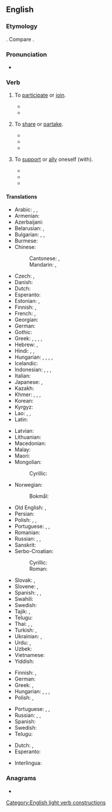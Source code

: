==English==

===Etymology===
{{calque|en|la|participō}}. Compare {{m|en|partake}}.

===Pronunciation===
* {{audio|en|En-au-take part.ogg|Audio (AU)}}

===Verb===
{{en-verb|take<,,took,taken> part}}

# {{lb|en|idiomatic|intransitive|with "in"}} To [[participate]] or [[join]].
#: {{ux|en|He declined to '''take part''' in the meeting because he did not feel he had anything to add.}}
#: {{ux|en|I listened to a discussion in which she '''took part'''.}}
#* {{quote-book|en|year=2000|title=Women, Violence and War|author=Vesna Nikolić-Ristanović|page=|ISBN=9639116602|passage=They are killed, tortured, made to '''take part''' in the fighting, banished from their homes.}}
#* {{quote-book|en|year=2016|title=The Utopian Human Right to Science and Culture|author=Anna Maria Andersen Nawrot|page=|ISBN=1317012704|passage=Thus the revolution is that one can speak about an access to digital culture within the right to '''take part''' in cultural life.}}
# {{lb|en|idiomatic}} To [[share]] or [[partake]].
#* {{quote-book|en|year=1829|title=The Christian's sketch book|author=Jabez Burns|page=96|ISBN=|passage=So didst thou love man, that thou wouldest '''take part''' with him of his misery, that he might '''take part''' with thee of thy blessedness.}}
#* {{quote-book|en|year=2007|title=The History of Umuchu|author=S. A. Nnolim|page=50|ISBN=1435705076|passage=We have two famous tribal drums called Ntiri and Abia which are so stimulating that everybody used to '''take part''' when they sounded, but ''Ndiuka'' were educated not to dance it because it is native.}}
#* {{quote-book|en|year=2012|title=The Parish Churches of Loudoun and their Clergy up to 1845|author=Alastair Hendry|page=39|ISBN=1471767167|passage=Importantly now, all of the parishioners were expected to participate in singing God's praise and at communion received the bread and wine at tables set out for all to '''take part'''.}}
# {{lb|en|dated}} To [[support]] or [[ally]] oneself (with).
#* {{quote-book|en|year=1820|title=The Literary and Scientific Repository, and Critical Review|author=Charles Kitchell Gardner|page=|ISBN=|passage=Yet we '''take part''', on the whole, with the author : — and heartily wish him success in the great object of vindicating his country from unmerited aspersions, and trying to make us, in England, ashamed of the vices and defects which he has taken the trouble to point out in our national character and institutions.}}
#* {{quote-book|en|year=1824|title=The Parliamentary Debates - Volume 9|author=|page=195|ISBN=|passage=When the Spaniards were formerly contending against France, the noble earl said he felt for them, but he then recommended a cautious and prudent line of conduct to this country, and advised us not to '''take part''' with Spain.}}
#* {{quote-book|en|year=1891|title=A Collection of Treaties, Engagements, and Other Papers of Importance|author=William Logan|page=61|ISBN=8120604490|passage=At any time, if the French or any country Powers of Malabar shall design to come against the Honourable English Company, or the said Honourable English Company shall propose going against any of the above mentioned, I oblige myself, by this writing, to act entirely on the part of the Honourable English Company, and to assist them readily with 300 men armed with my fire arms, at all times that the Chief of Tellicherry shall advise or ask me, and in no respect will I '''take part''' with them, who may be the Honourable Company's enemies.}}

====Translations====
{{trans-top|participate or join}}
* Arabic: {{t|ar|شَارَكَ}}, {{t|ar|سَاهَمَ}}, {{t+|ar|اِشْتَرَكَ}}
* Armenian: {{t+|hy|մասնակցել}}
* Azerbaijani: {{t+|az|iştirak etmək}}
* Belarusian: {{t|be|браць удзе́л|impf}}, {{t|be|ўзяць удзе́л|pf}}
* Bulgarian: {{t+|bg|уча́ствувам|impf}}, {{t|bg|взе́мам уча́стие|impf}}, {{t|bg|взе́ма уча́стие|pf}}
* Burmese: {{t+|my|နွှဲ}}
* Chinese:
*: Cantonese: {{t|yue|參加}}, {{t|yue|参加|tr=caam1 gaa1}}
*: Mandarin: {{t+|cmn|參加|}}, {{t+|cmn|参加|tr=cānjiā}}
* Czech: {{t|cs|účastnit|impf|alt=účastnit se}}, {{t|cs|zúčastnit|pf|alt=zúčastnit se}}
* Danish: {{t|da|deltage}}
* Dutch: {{t+|nl|deelnemen}}
* Esperanto: {{t|eo|partopreni}}
* Estonian: {{t|et|osa võtma}}, {{t+|et|osalema}}
* Finnish: {{t+|fi|osallistua}}, {{t+|fi|ottaa osaa}}
* French: {{t+|fr|participer}}, {{t+|fr|prendre part}}
* Georgian: {{t|ka|მონაწილეობა}}
* German: {{t+|de|teilnehmen}}
* Gothic: {{t|got|𐌲𐌰𐌼𐌰𐌹𐌽𐌾𐌰𐌽}}
* Greek: {{t+|el|μοιράζομαι}}, {{t|el|συνεργώ σε}}, {{t|el|παίρνω μέρος}}, {{t|el|παίρνω μερίδιο}}, {{t+|el|συμμετέχω}}
* Hebrew: {{t|he|לקח חלק|tr=lakákh khélek}}, {{t|he|השתתף|tr=hishtatéf}}
* Hindi: {{t|hi|भाग लेना}}, {{t|hi|हिस्सा लेना}}, {{t|hi|शराकत करना}}
* Hungarian: {{t+|hu|részt vesz}}, {{t+|hu|társul}}, {{t+|hu|csatlakozik}}, {{t+|hu|közreműködik}}, {{t|hu|részt vállal}}
* Icelandic: {{t+|is|taka þátt}}
* Indonesian: {{t|id|ambil bagian}}, {{t+|id|berpartisipasi}}, {{t|id|turut serta}}, {{t+|id|ikut serta}}
* Italian: {{t+|it|partecipare}}
* Japanese: {{t+|ja|参加|tr=さんかする, sanka suru|alt=参加する}}, {{t+|ja|加わる|tr=くわわる, kuwawaru}}
* Kazakh: {{t|kk|қатысу}}
* Khmer: {{t|km|ចូលរួម}}, {{t|km|មូត}} {{qualifier|archaic}}, {{t+|km|រួម}}, {{t|km|ចូលដៃ}}
* Korean: {{t+|ko|참가하다}}
* Kyrgyz: {{t+|ky|катышуу}}
* Lao: {{t|lo|ເຂົ້າຮ່ວມ}}, {{t|lo|ຮ່ວມ}}, {{t|lo|ເລົ່າ}}
* Latin: {{t|la|participō}}
{{trans-mid}}
* Latvian: {{t|lv|piedalīties}}
* Lithuanian: {{t+|lt|dalyvauti}}
* Macedonian: {{t|mk|учествува|impf}}
* Malay: {{t|ms|menyertai}}
* Maori: {{t|mi|uru}}
* Mongolian:
*: Cyrillic: {{t+|mn|оролцох}}
* Norwegian:
*: Bokmål: {{t+|nb|delta}}
* Old English: {{t|ang|dǣlniman}}, {{t|ang|drēogan}}
* Persian: {{t+|fa|شرکت کردن|tr=šerkat kardan}}
* Polish: {{t+|pl|brać udział|impf}}, {{t+|pl|wziąć udział|pf}}, {{t+|pl|uczestniczyć|impf}}
* Portuguese: {{t+|pt|participar}}, {{t|pt|ter parte}}, {{t+|pt|tomar parte}}
* Romanian: {{t+|ro|participa}}
* Russian: {{t|ru|принима́ть уча́стие|impf}}, {{t+|ru|приня́ть уча́стие|pf}}, {{t+|ru|уча́ствовать|impf}}
* Sanskrit: {{t+|sa|सचते}}
* Serbo-Croatian:
*: Cyrillic: {{t|sh|у̀чествовати|impf}}
*: Roman: {{t+|sh|ùčestvovati|impf}}
* Slovak: {{t|sk|zúčastňovať sa|impf}}, {{t|sk|zúčastniť sa|pf}}
* Slovene: {{t|sl|udeleževati se|impf}}, {{t|sl|udeležiti se|pf}}
* Spanish: {{t+|es|participar}}, {{t|es|tomar parte}}, {{t+|es|terciar}}
* Swahili: {{t+|sw|shiriki}}
* Swedish: {{t+|sv|delta}}
* Tajik: {{t|tg|иштирок кардан}}, {{t|tg|ширкат кардан}}
* Telugu: {{t+|te|పాల్గొను}}
* Thai: {{t|th|เข้าร่วม}}, {{t+|th|ร่วมมือ}}, {{t+|th|ร่วม}}
* Turkish: {{t+|tr|katılmak}}, {{t+|tr|iştirak etmek}}
* Ukrainian: {{t+|uk|бра́ти у́часть|impf}}, {{t|uk|взя́ти у́часть|pf}}
* Urdu: {{t|ur|اشتراک کرنا|tr=iśtirāk karnā}}, {{t|ur|شراکت کرنا|tr=śarākat karnā}}
* Uzbek: {{t|uz|ishtiroq etmoq}}
* Vietnamese: {{t+|vi|tham gia}}
* Yiddish: {{t|yi|אָנטייל נעמען}}
{{trans-bottom}}

{{trans-top|share or partake}}
* Finnish: {{t+|fi|osallistua}}, {{t|fi|[[olla]] [[mukana]]}}
* German: {{t+|de|teilhaben}}
* Greek: {{t+|el|μεταλαμβάνω|sc=Grek}}, {{t+|el|κοινωνώ|sc=Grek}} {{qualifier|of the Sacrament}}
* Hungarian: {{t+|hu|részesül}}, {{t+|hu|részesedik}}, {{t|hu|osztozik}}, {{t|hu|kiveszi a részét}}
* Polish: {{t+|pl|brać udział}}, {{t+|pl|uczestniczyć}}
{{trans-mid}}
* Portuguese: {{t+|pt|participar}}, {{t|pt|ter parte}}, {{t+|pt|tomar parte}}
* Russian: {{t+|ru|разделя́ть|impf}}, {{t+|ru|раздели́ть|pf}}, {{t+|ru|отве́дать|pf}}
* Spanish: {{t|es|tomar parte}}
* Swedish: {{t+|sv|dela}}
* Telugu: {{t|te|పాలు పంచుకొను}}
{{trans-bottom}}

{{checktrans-top}}
* Dutch: {{t+check|nl|deelnemen}}, {{t+check|nl|meedoen}}
* Esperanto: {{t-check|eo|partopreni}}
{{trans-mid}}
* Interlingua: {{t-check|ia|participar}}
{{trans-bottom}}

===Anagrams===
* {{anagrams|en|a=aaekprtt|Tetra Pak}}

[[Category:English light verb constructions]]
